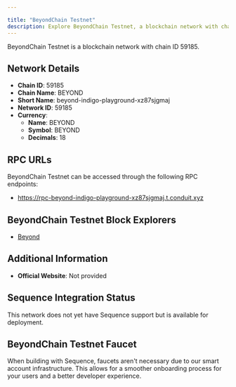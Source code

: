 ```yaml
---

title: "BeyondChain Testnet"
description: Explore BeyondChain Testnet, a blockchain network with chain ID 59185. Learn about its native currency, BEYOND, and how to interact with the network.
---
```




BeyondChain Testnet is a blockchain network with chain ID 59185.

## Network Details

- **Chain ID**: 59185
- **Chain Name**: BEYOND
- **Short Name**: beyond-indigo-playground-xz87sjgmaj
- **Network ID**: 59185
- **Currency**: 
  - **Name**: BEYOND
  - **Symbol**: BEYOND
  - **Decimals**: 18

## RPC URLs

BeyondChain Testnet can be accessed through the following RPC endpoints:

- https://rpc-beyond-indigo-playground-xz87sjgmaj.t.conduit.xyz

## BeyondChain Testnet Block Explorers

- [Beyond](https://explorerl2new-beyond-indigo-playground-xz87sjgmaj.t.conduit.xyz)

## Additional Information

- **Official Website**: Not provided

## Sequence Integration Status

This network does not yet have Sequence support but is available for deployment.

## BeyondChain Testnet Faucet

When building with Sequence, faucets aren't necessary due to our smart account infrastructure. This allows for a smoother onboarding process for your users and a better developer experience.

